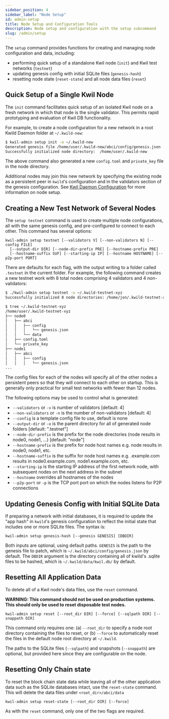 ```yaml
---
sidebar_position: 4
sidebar_label: "Node Setup"
id: admin-setup
title: Node Setup and Configuration Tools
description: Node setup and configuration with the setup subcommand
slug: /admin/setup
---
```


The `setup` command provides functions for creating and managing node
configuration and data, including:

* performing quick setup of a standalone Kwil node (`init`) and Kwil test networks (`testnet`)
* updating genesis config with initial SQLite files (`genesis-hash`)
* resetting node state (`reset-state`) and all node data files (`reset`)

## Quick Setup of a Single Kwil Node

The `init` command facilitates quick setup of an isolated Kwil node on a fresh
network in which that node is the single validator.  This permits rapid
prototyping and evaluation of Kwil DB functionality.

For example, to create a node configuration for a new network in a root Kwild
Daemon folder at `~/.kwild-new`:

```sh
$ kwil-admin setup init -o ~/.kwild-new
Generated genesis file /home/user/.kwild-new/abci/config/genesis.json
Successfully initialized node directory:  /home/user/.kwild-new
```

The above command also generated a new `config.toml` and `private_key` file in
the node directory.

Additional nodes may join this new network by specifying the existing node as a
persistent peer in `kwild`'s configuration and in the validators section of the
genesis configuration. See [Kwil Daemon Configuration](../daemon/config) for
more information on node setup.

## Creating a New Test Network of Several Nodes

The `setup testnet` command is used to create multiple node configurations, all
with the same genesis config, and pre-configured to connect to each other. This
command has several options:

```
kwil-admin setup testnet [--validators V] [--non-validators N] [--config FILE]
  [--output-dir DIR] [--node-dir-prefix PRE] [--hostname-prefix PRE]
  [--hostname-suffix SUF] [--starting-ip IP] [--hostname HOSTNAME] [--p2p-port PORT]
```

There are defaults for each flag, with the output writing to a folder called
`.testnet` in the current folder.  For example, the following command creates a
new testnet work with 8 total nodes comprising 4 validators and 4 non-validators:

```sh
$ ./kwil-admin setup testnet -o ~/.kwild-testnet-xyz
Successfully initialized 8 node directories: /home/jon/.kwild-testnet-xyz

$ tree ~/.kwild-testnet-xyz
/home/user/.kwild-testnet-xyz
├── node0
│   ├── abci
│   │   ├── config
│   │   │   └── genesis.json
│   │   └── data
│   ├── config.toml
│   └── private_key
├── node1
│   ├── abci
│   │   ├── config
│   │   │   └── genesis.json
...
```

The config files for each of the nodes will specify all of the other nodes a
persistent peers so that they will connect to each other on startup. This is
generally only practical for small test networks with fewer than 12 nodes.

The following options may be used to control what is generated:

- `--validators` or `-v` is number of validators [default: 4]
- `--non-validators` or `-n` is the number of non-validators [default: 4]
- `--config` is a template config file to use, default is none
- `--output-dir` or `-o` is the parent directory for all of generated node folders [default: ".testnet"]
- `--node-dir-prefix` is the prefix for the node directories (node results in node0, node1, ...) [default: "node"]
- `--hostname-prefix` is the prefix for node host names e.g. node results in node0, node1, etc.
- `--hostname-suffix` is the suffix for node host names e.g. .example.com results in node0.example.com, node1.example.com, etc.
- `--starting-ip` is the starting IP address of the first network node, with subsequent nodes on the next address in the subnet
- `--hostname` overrides all hostnames of the nodes
- `--p2p-port` or `-p` is the TCP port port on which the nodes listens for P2P connections

## Updating Genesis Config with Initial SQLite Data

If preparing a network with initial databases, it is required to update the "app
hash" in `kwild`'s genesis configuration to reflect the initial state that
includes one or more SQLite files. The syntax is:

```
kwil-admin setup genesis-hash [--genesis GENESIS] [DBDIR]
```

Both inputs are optional, using default paths. `GENESIS` is the path to the
genesis file to patch, which is `~/.kwild/abci/config/genesis.json` by default.
The `DBDIR` argument is the directory containing all of kwild's .sqlite files to
be hashed, which is `~/.kwild/data/kwil.db/` by default.

## Resetting All Application Data

To delete all of a Kwil node's data files, use the `reset` command.

**WARNING: This command should not be used on production systems. This should
only be used to reset disposable test nodes.**

```
kwil-admin setup reset [--root_dir DIR] [--force] [--sqlpath DIR] [--snappath DIR]
```

This command only requires one: (a) `--root_dir` to specify a node root
directory containing the files to reset, or (b) `--force` to automatically reset
the files in the default node root directory at `~/.kwild`.

The paths to the SQLite files (`--sqlpath`) and snapshots (`--snappath`) are
optional, but provided here since they are configurable on the node.

## Resetting Only Chain state

To reset the block chain state data while leaving all of the other application
data such as the SQLite databases intact, use the `reset-state` command. This
will delete the data files under `<root_dir>/abci/data`

```
kwil-admin setup reset-state [--root_dir DIR] [--force]
```

As with the `reset` command, only one of the two flags are required.

